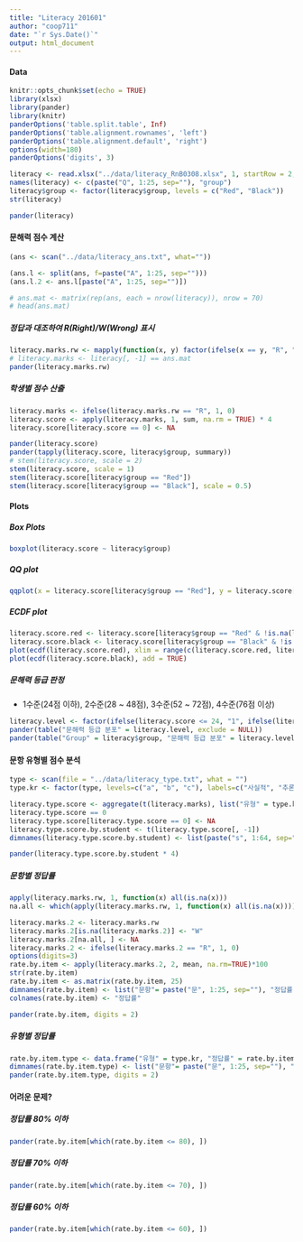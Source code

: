 ```yaml
---
title: "Literacy 201601"
author: "coop711"
date: "`r Sys.Date()`"
output: html_document
---
```


#### Data 

<!--#### Excel 자료 읽어들이기 

* excel 파일을 잘 읽어들이는 `xlsx` 패키지를 올려놓고, 자료구조에 맞춰 argument 설정.
    * Sheet 번호, startRow, colIndex, header 의 용도 파악. 
-->

```r
knitr::opts_chunk$set(echo = TRUE)
library(xlsx)
library(pander)
library(knitr)
panderOptions('table.split.table', Inf)
panderOptions('table.alignment.rownames', 'left')
panderOptions('table.alignment.default', 'right')
options(width=180)
panderOptions('digits', 3)
```

```r
literacy <- read.xlsx("../data/literacy_RnB0308.xlsx", 1, startRow = 2, endRow  = 66, colIndex = 20:45, colClasses=c(rep("character", 26)), header = TRUE)
names(literacy) <- c(paste("Q", 1:25, sep=""), "group")
literacy$group <- factor(literacy$group, levels = c("Red", "Black"))
str(literacy)
```

```r
pander(literacy)
```

#### 문해력 점수 계산

<!--* 정답 맞춰보기
    * 정답 읽어들이기. `what=""`로 설정하여 `char`취급. 
-->

```r
(ans <- scan("../data/literacy_ans.txt", what=""))
```

<!--* 각 학생들의 답안과 맞춰보기 위하여 정답표 작성.
    * 문항별로 정답과 비교하기 위하여 각 문항을 리스트의 원소로 분리
    * `split()` 의 기능과 한계에 유의. `factor` 성격으로부터 `1, 10, 11, ..., 2, 20, ..., 3, 4, 5, ... , 9`로 순서를 잡게 되므로 다시 한번 정리할 필요.
-->
    
    
```r
(ans.l <- split(ans, f=paste("A", 1:25, sep="")))
(ans.l.2 <- ans.l[paste("A", 1:25, sep="")])

# ans.mat <- matrix(rep(ans, each = nrow(literacy)), nrow = 70)
# head(ans.mat)
```

##### 정답과 대조하여 R(Right)/W(Wrong) 표시 
    
<!--* 채점표라는 의미의 `literacy.marks` 로 저장-->
    
```r
literacy.marks.rw <- mapply(function(x, y) factor(ifelse(x == y, "R", "W")), y = ans.l.2, literacy[, -26])
# literacy.marks <- literacy[, -1] == ans.mat
pander(literacy.marks.rw)
```

##### 학생별 점수 산출

<!--+ 정답을 집계하기 위하여 "R" 갯수를 다시 산출하는 `ifelse()` 적용.
    + 4점씩 곱하면 100점 만점 기준의 점수가 됨. 
    + 조사표는 작성해서 제출했지만 빈칸이 있는 경우는 그 문항을 0점 처리, 결석의 경우는 점수가 모두 0으로 나오는 경우를  NA처리 
-->

```r
literacy.marks <- ifelse(literacy.marks.rw == "R", 1, 0)
literacy.score <- apply(literacy.marks, 1, sum, na.rm = TRUE) * 4
literacy.score[literacy.score == 0] <- NA
```

```r
pander(literacy.score)
pander(tapply(literacy.score, literacy$group, summary))
# stem(literacy.score, scale = 2)
stem(literacy.score, scale = 1)
stem(literacy.score[literacy$group == "Red"])
stem(literacy.score[literacy$group == "Black"], scale = 0.5)
```

#### Plots

##### Box Plots

```r
boxplot(literacy.score ~ literacy$group)
```

##### QQ plot

```r
qqplot(x = literacy.score[literacy$group == "Red"], y = literacy.score[literacy$group == "Black"], xlab = "Red", ylab = "Black")
```

##### ECDF plot

```r
literacy.score.red <- literacy.score[literacy$group == "Red" & !is.na(literacy.score)]
literacy.score.black <- literacy.score[literacy$group == "Black" & !is.na(literacy.score)]
plot(ecdf(literacy.score.red), xlim = range(c(literacy.score.red, literacy.score.black)), col = "red", main = "ECDF")
plot(ecdf(literacy.score.black), add = TRUE)
```

##### 문해력 등급 판정
    
* 1수준(24점 이하), 2수준(28 ~ 48점), 3수준(52 ~ 72점), 4수준(76점 이상) 
    
```r
literacy.level <- factor(ifelse(literacy.score <= 24, "1", ifelse(literacy.score <= 48, "2", ifelse(literacy.score <= 72, "3", "4"))), levels = 1:4)
pander(table("문해력 등급 분포" = literacy.level, exclude = NULL))
pander(table("Group" = literacy$group, "문해력 등급 분포" = literacy.level, exclude = NULL))
```

#### 문항 유형별 점수 분석

```r
type <- scan(file = "../data/literacy_type.txt", what = "")
type.kr <- factor(type, levels=c("a", "b", "c"), labels=c("사실적", "추론적", "비판적"))
```

<!--* 유형별 점수 파악
    * 왜 `literacy.marks`의 전치행렬을 사용하고 있는지 이해 필요.
    * 변수들은 사실상 각 학생을 나타내므로 변수명을 `s1, s2, ...` 등으로 바꿈.
    * 일부 문항의 응답이 NA이면 그 문항을 0점 처리, 결석이면 NA 처리. 
-->

```r
literacy.type.score <- aggregate(t(literacy.marks), list("유형" = type.kr), sum, na.rm = TRUE)
literacy.type.score == 0
literacy.type.score[literacy.type.score == 0] <- NA
literacy.type.score.by.student <- t(literacy.type.score[, -1])
dimnames(literacy.type.score.by.student) <- list(paste("s", 1:64, sep=""), paste(levels(type.kr), c("(52점)", "(36점)", "(12점)"), sep=""))
```

```r
pander(literacy.type.score.by.student * 4)
```

##### 문항별 정답률

<!--* 결석한 경우와 일부 문항에 답을 내지 않은 경우를 구분하는 것이 핵심.
    + `literacy.marks`를 그대로 이용하면 쉽게 계산되나, `is.na`학습 목적으로 `literacy.mark.rw`에서 출발
    + 모든 문항에 NA로 답한 결석한 학생들의 인덱스를 먼저 찾아내고,
-->

```r
apply(literacy.marks.rw, 1, function(x) all(is.na(x)))
na.all <- which(apply(literacy.marks.rw, 1, function(x) all(is.na(x))))
```

<!--* 정답률 계산
    + NA를 모두 오답처리한 후, 결석한 학생들만 다시 NA로 정정.
    + TRUE의 갯수를 합하여 평균. 
-->

```r
literacy.marks.2 <- literacy.marks.rw
literacy.marks.2[is.na(literacy.marks.2)] <- "W"
literacy.marks.2[na.all, ] <- NA
literacy.marks.2 <- ifelse(literacy.marks.2 == "R", 1, 0)
options(digits=3)
rate.by.item <- apply(literacy.marks.2, 2, mean, na.rm=TRUE)*100
str(rate.by.item)
rate.by.item <- as.matrix(rate.by.item, 25)
dimnames(rate.by.item) <- list("문항"= paste("문", 1:25, sep=""), "정답률"="정답률")
colnames(rate.by.item) <- "정답률"
```

```r
pander(rate.by.item, digits = 2)
```

##### 유형별 정답률

```r
rate.by.item.type <- data.frame("유형" = type.kr, "정답률" = rate.by.item)
dimnames(rate.by.item.type) <- list("문항"= paste("문", 1:25, sep=""), "유형과 정답률"=c("유형", "정답률"))
pander(rate.by.item.type, digits = 2)
```

<!--* `replace()`를 이용하면, 

```r
(literacy.marks.3 <- replace(literacy.marks.rw, is.na(literacy.marks.rw), "W"))
literacy.marks.3[na.all, ] <- NA
literacy.marks.3
```
-->

#### 어려운 문제?

##### 정답률 80% 이하

```r
pander(rate.by.item[which(rate.by.item <= 80), ])
```

##### 정답률 70% 이하

```r
pander(rate.by.item[which(rate.by.item <= 70), ])
```

##### 정답률 60% 이하

```r
pander(rate.by.item[which(rate.by.item <= 60), ])
```

<!--## Data 정리

```r
save.image("literacy_201601v2.rda")
```
-->